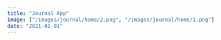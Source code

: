 ```yaml
---
title: "Journal App"
image: ["/images/journal/home/2.png", "/images/journal/home/1.png"]
date: "2021-01-01"
---
```


<Header title="Journal App" img="/images/journal/1.PNG" alt="Journal Picture" />
<Overview
  description="common:overview-journal-description"
  features="common:overview-journal-features"
  website="https://journal-app.agustin-ribotta.xyz"
  repo="https://github.com/AguzzDev/react-journal-app"
/>
<List
  tec={["React"]}
  lib={["Sass", "Moment", "Sweet Alert", "TippyJS"]}
  year="2021"
  client="common:own-project"
/>
<Galery
  imgs={[
    { path: "/images/journal/1.PNG", mobile: "false" },
    { path: "/images/journal/2.PNG", mobile: "false" },
    { path: "/images/journal/3.PNG", mobile: "false" },
    { path: "/images/journal/4.PNG", mobile: "false" },
  ]}
  alt="Journal App"
/>
